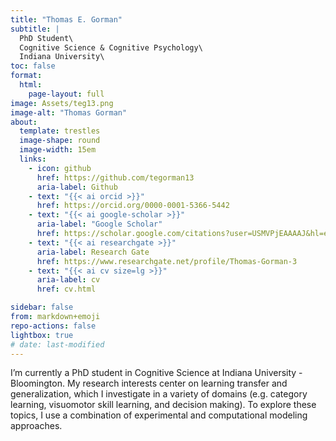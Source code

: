 ```yaml
---
title: "Thomas E. Gorman"
subtitle: |
  PhD Student\ 
  Cognitive Science & Cognitive Psychology\
  Indiana University\
toc: false
format:
  html:
    page-layout: full
image: Assets/teg13.png
image-alt: "Thomas Gorman"
about:
  template: trestles
  image-shape: round
  image-width: 15em
  links:
    - icon: github
      href: https://github.com/tegorman13
      aria-label: Github
    - text: "{{< ai orcid >}}"
      href: https://orcid.org/0000-0001-5366-5442
    - text: "{{< ai google-scholar >}}"
      aria-label: "Google Scholar"
      href: https://scholar.google.com/citations?user=USMVPjEAAAAJ&hl=en
    - text: "{{< ai researchgate >}}"
      aria-label: Research Gate
      href: https://www.researchgate.net/profile/Thomas-Gorman-3
    - text: "{{< ai cv size=lg >}}"
      aria-label: cv
      href: cv.html

sidebar: false
from: markdown+emoji
repo-actions: false
lightbox: true
# date: last-modified
---
```


I'm currently a PhD student in Cognitive Science at Indiana University - Bloomington. My research interests center on learning transfer and generalization, which I investigate in a variety of domains (e.g. category learning, visuomotor skill learning, and decision making). To explore these topics, I use a combination of experimental and computational modeling approaches.


